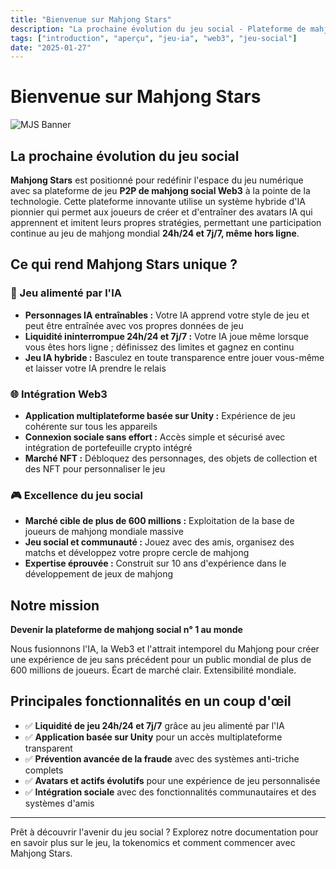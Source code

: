 ```yaml
---
title: "Bienvenue sur Mahjong Stars"
description: "La prochaine évolution du jeu social - Plateforme de mahjong Web3 alimentée par l'IA avec un gameplay 24h/24 et 7j/7"
tags: ["introduction", "aperçu", "jeu-ia", "web3", "jeu-social"]
date: "2025-01-27"
---
```



# Bienvenue sur Mahjong Stars

![MJS Banner](/static/images/banner.png)

## La prochaine évolution du jeu social

**Mahjong Stars** est positionné pour redéfinir l'espace du jeu numérique avec sa plateforme de jeu **P2P de mahjong social Web3** à la pointe de la technologie. Cette plateforme innovante utilise un système hybride d'IA pionnier qui permet aux joueurs de créer et d'entraîner des avatars IA qui apprennent et imitent leurs propres stratégies, permettant une participation continue au jeu de mahjong mondial **24h/24 et 7j/7, même hors ligne**.

## Ce qui rend Mahjong Stars unique ?

### 🤖 Jeu alimenté par l'IA
- **Personnages IA entraînables :** Votre IA apprend votre style de jeu et peut être entraînée avec vos propres données de jeu
- **Liquidité ininterrompue 24h/24 et 7j/7 :** Votre IA joue même lorsque vous êtes hors ligne ; définissez des limites et gagnez en continu
- **Jeu IA hybride :** Basculez en toute transparence entre jouer vous-même et laisser votre IA prendre le relais


### 🌐 Intégration Web3
- **Application multiplateforme basée sur Unity :** Expérience de jeu cohérente sur tous les appareils
- **Connexion sociale sans effort :** Accès simple et sécurisé avec intégration de portefeuille crypto intégré
- **Marché NFT :** Débloquez des personnages, des objets de collection et des NFT pour personnaliser le jeu

### 🎮 Excellence du jeu social
- **Marché cible de plus de 600 millions :** Exploitation de la base de joueurs de mahjong mondiale massive
- **Jeu social et communauté :** Jouez avec des amis, organisez des matchs et développez votre propre cercle de mahjong
- **Expertise éprouvée :** Construit sur 10 ans d'expérience dans le développement de jeux de mahjong

## Notre mission

**Devenir la plateforme de mahjong social n° 1 au monde**

Nous fusionnons l'IA, la Web3 et l'attrait intemporel du Mahjong pour créer une expérience de jeu sans précédent pour un public mondial de plus de 600 millions de joueurs. Écart de marché clair. Extensibilité mondiale.

## Principales fonctionnalités en un coup d'œil

- ✅ **Liquidité de jeu 24h/24 et 7j/7** grâce au jeu alimenté par l'IA
- ✅ **Application basée sur Unity** pour un accès multiplateforme transparent
- ✅ **Prévention avancée de la fraude** avec des systèmes anti-triche complets
- ✅ **Avatars et actifs évolutifs** pour une expérience de jeu personnalisée
- ✅ **Intégration sociale** avec des fonctionnalités communautaires et des systèmes d'amis

---

Prêt à découvrir l'avenir du jeu social ? Explorez notre documentation pour en savoir plus sur le jeu, la tokenomics et comment commencer avec Mahjong Stars.
